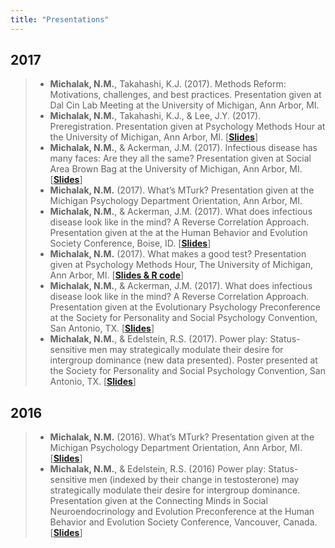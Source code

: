 ```yaml
---
title: "Presentations"
---
```


## 2017
> * **Michalak, N.M.**, Takahashi, K.J. (2017). Methods Reform: Motivations, challenges, and best practices. Presentation given at Dal Cin Lab Meeting at the University of Michigan, Ann Arbor, MI.
> * **Michalak, N.M.**, Takahashi, K.J., & Lee, J.Y. (2017). Preregistration. Presentation given at Psychology Methods Hour at the University of Michigan, Ann Arbor, MI. [[**Slides**](http://sites.lsa.umich.edu/methods-hour/wp-content/uploads/sites/453/2017/11/2017F_methods_hour_preregistration.pptx)]
> * **Michalak, N.M.**, & Ackerman, J.M. (2017). Infectious disease has many faces: Are they all the same? Presentation given at Social Area Brown Bag at the University of Michigan, Ann Arbor, MI. [[**Slides**](https://github.com/nmmichalak/nicholas_michalak/raw/master/presentations/2017/2017F_umich_social_brownbag_michalak.pptx)]
> * **Michalak, N.M.** (2017). What's MTurk? Presentation given at the Michigan Psychology Department Orientation, Ann Arbor, MI.
> * **Michalak, N.M.**, & Ackerman, J.M. (2017). What does infectious disease look like in the mind? A Reverse Correlation Approach. Presentation given at the at the Human Behavior and Evolution Society Conference, Boise, ID. [[**Slides**](https://github.com/nmmichalak/nicholas_michalak/raw/master/presentations/2017/2017HBES_michalak_ackerman.pptx)]
> * **Michalak, N.M.** (2017). What makes a good test? Presentation given at Psychology Methods Hour, The University of Michigan, Ann Arbor, MI. [[**Slides & R code**](https://sites.lsa.umich.edu/methods-hour/winter-2017/)]
> * **Michalak, N.M.**, & Ackerman, J.M. (2017). What does infectious disease look like in the mind? A Reverse Correlation Approach. Presentation given at the Evolutionary Psychology Preconference at the Society for Personality and Social Psychology Convention, San Antonio, TX. [[**Slides**](https://github.com/nmmichalak/nicholas_michalak/raw/master/presentations/2017/2017SPSP_evolutionary_psychology_preconference_michalak_ackerman.pptx)]
> * **Michalak, N.M.**, & Edelstein, R.S. (2017). Power play: Status-sensitive men may strategically modulate their desire for intergroup dominance (new data presented). Poster presented at the Society for Personality and Social Psychology Convention, San Antonio, TX. [[**Slides**](https://github.com/nmmichalak/nicholas_michalak/raw/master/presentations/2017/2017SPSP_intergroup_processes_poster_michalak_edelstein.pptx)]

## 2016
> * **Michalak, N.M.** (2016). What's MTurk? Presentation given at the Michigan Psychology Department Orientation, Ann Arbor, MI. [[**Slides**](https://github.com/nmmichalak/nicholas_michalak/raw/master/presentations/2016/2016W_michigan_psychology_orientation_michalak.pptx)]
> * **Michalak, N.M.**, & Edelstein, R.S. (2016) Power play: Status-sensitive men (indexed by their change in testosterone) may strategically modulate their desire for intergroup dominance. Presentation given at the Connecting Minds in Social Neuroendocrinology and Evolution Preconference at the Human Behavior and Evolution Society Conference, Vancouver, Canada. [[**Slides**](https://github.com/nmmichalak/nicholas_michalak/raw/master/presentations/2016/2016HBES_social_neuroendocrinology_preconference_michalak_edelstein.pptx)]
